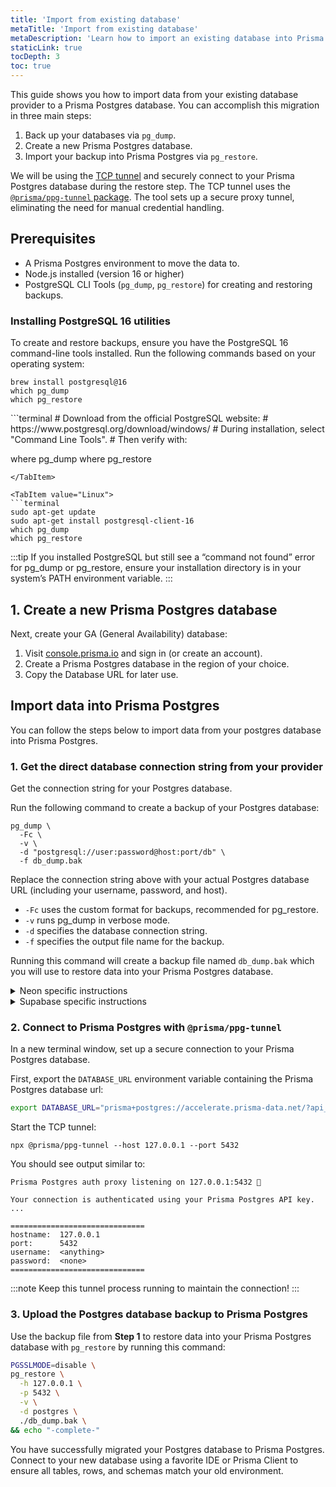 ```yaml
---
title: 'Import from existing database'
metaTitle: 'Import from existing database'
metaDescription: 'Learn how to import an existing database into Prisma Postgres'
staticLink: true
tocDepth: 3
toc: true
---
```


This guide shows you how to import data from your existing database provider to a Prisma Postgres database. You can accomplish this migration in three main steps:

1. Back up your databases via `pg_dump`.
2. Create a new Prisma Postgres database.
3. Import your backup into Prisma Postgres via `pg_restore`.

We will be using the [TCP tunnel](/prisma-postgres/tcp-tunnel) and securely connect to your Prisma Postgres database during the restore step. The TCP tunnel uses the [`@prisma/ppg-tunnel` package](https://www.npmjs.com/package/@prisma/ppg-tunnel). The tool sets up a secure proxy tunnel, eliminating the need for manual credential handling.

## Prerequisites

- A Prisma Postgres environment to move the data to.
- Node.js installed (version 16 or higher)
- PostgreSQL CLI Tools (`pg_dump`, `pg_restore`) for creating and restoring backups.

### Installing PostgreSQL 16 utilities

To create and restore backups, ensure you have the PostgreSQL 16 command-line tools installed. Run the following commands based on your operating system:

<TabbedContent code>

<TabItem value="macOS">

```terminal
brew install postgresql@16
which pg_dump
which pg_restore
```

</TabItem>

<TabItem value="Windows">
```terminal
# Download from the official PostgreSQL website:
# https://www.postgresql.org/download/windows/
# During installation, select "Command Line Tools".
# Then verify with:

where pg_dump
where pg_restore
```
</TabItem>

<TabItem value="Linux">
```terminal
sudo apt-get update
sudo apt-get install postgresql-client-16
which pg_dump
which pg_restore
```
</TabItem>

</TabbedContent>

:::tip
If you installed PostgreSQL but still see a “command not found” error for pg_dump or pg_restore, ensure your installation directory is in your system’s PATH environment variable.
:::


## 1. Create a new Prisma Postgres database

Next, create your GA (General Availability) database:

1.	Visit [console.prisma.io](https://console.prisma.io) and sign in (or create an account).
2.	Create a Prisma Postgres database in the region of your choice.
3.	Copy the Database URL for later use.

## Import data into Prisma Postgres

You can follow the steps below to import data from your postgres database into Prisma Postgres.

### 1. Get the direct database connection string from your provider

Get the connection string for your Postgres database. 


Run the following command to create a backup of your Postgres database:

```terminal
pg_dump \
  -Fc \
  -v \
  -d "postgresql://user:password@host:port/db" \
  -f db_dump.bak
```

Replace the connection string above with your actual Postgres database URL (including your username, password, and host).

- `-Fc` uses the custom format for backups, recommended for pg_restore.
- `-v` runs pg_dump in verbose mode.
- `-d` specifies the database connection string.
- `-f` specifies the output file name for the backup.

Running this command will create a backup file named `db_dump.bak` which you will use to restore data into your Prisma Postgres database.

<details>
<summary>Neon specific instructions</summary>

1. Make sure to select non-pooled connection string by switching off the `Connection pooling` toggle.

2. The `sslmode` has to be set to `require` and appended to your Neon database url for the command to work. Your connection string should look something like this: "postgresql://USER:PASSWORD@YOUR-NEON-HOST/neondb?sslmode=require"
</details>

<details>
<summary>Supabase specific instructions</summary>
1. Make sure to get database connection string which uses a Supavisor session mode from your [Supabase database](https://supabase.com/docs/guides/database/connecting-to-postgres#supavisor-session-mode). 
2. Include the argument `-n public` to only dump the public schema.

Your command would look like:
```
pg_dump \                                           
  -Fc \
  -v \
  -d "postgresql://user:password@host:port/db" \
  -n public \
  -f db_dump.bak
```
</details>

### 2. Connect to Prisma Postgres with `@prisma/ppg-tunnel`

In a new terminal window, set up a secure connection to your Prisma Postgres database. 

First, export the `DATABASE_URL` environment variable containing the Prisma Postgres database url:

```bash
export DATABASE_URL="prisma+postgres://accelerate.prisma-data.net/?api_key=eyJhbGciOiJIUzI..."
```

Start the TCP tunnel:

```terminal
npx @prisma/ppg-tunnel --host 127.0.0.1 --port 5432 
```

You should see output similar to:

```terminal
Prisma Postgres auth proxy listening on 127.0.0.1:5432 🚀

Your connection is authenticated using your Prisma Postgres API key.
...

==============================
hostname:  127.0.0.1
port:      5432
username:  <anything>
password:  <none>
==============================
```

:::note
Keep this tunnel process running to maintain the connection!
:::

### 3. Upload the Postgres database backup to Prisma Postgres

Use the backup file from **Step 1** to restore data into your Prisma Postgres database with `pg_restore` by running this command:

```bash
PGSSLMODE=disable \
pg_restore \
  -h 127.0.0.1 \
  -p 5432 \
  -v \
  -d postgres \
  ./db_dump.bak \
&& echo "-complete-"
```

You have successfully migrated your Postgres database to Prisma Postgres. Connect to your new database using a favorite IDE or Prisma Client to ensure all tables, rows, and schemas match your old environment.